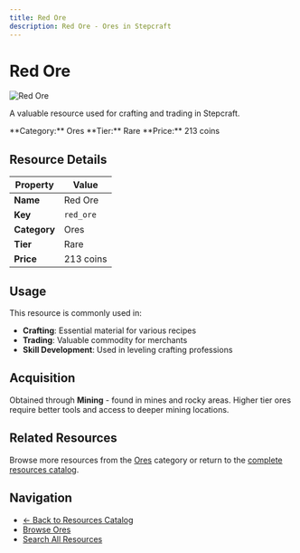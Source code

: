 ```yaml
---
title: Red Ore
description: Red Ore - Ores in Stepcraft
---
```


# Red Ore

<div className="flex items-start gap-6 mb-8">
  <div className="flex-shrink-0">
    <img src="/assets/resources/mining/red_ore.png" alt="Red Ore" className="w-24 h-24 border rounded-lg" />
  </div>
  <div className="flex-1">
    <div className="space-y-2">
      <p className="text-lg text-muted-foreground">A valuable resource used for crafting and trading in Stepcraft.</p>
      <div className="flex flex-wrap gap-4 text-sm">
        <span className="px-2 py-1 bg-blue-100 dark:bg-blue-900 rounded-md">
          **Category:** Ores
        </span>
        <span className="px-2 py-1 bg-blue-100 dark:bg-blue-900 rounded-md">
          **Tier:** Rare
        </span>
        <span className="px-2 py-1 bg-green-100 dark:bg-green-900 rounded-md">
          **Price:** 213 coins
        </span>
      </div>
    </div>
  </div>
</div>

## Resource Details

| Property | Value |
|----------|-------|
| **Name** | Red Ore |
| **Key** | `red_ore` |
| **Category** | Ores |
| **Tier** | Rare |
| **Price** | 213 coins |


## Usage

This resource is commonly used in:

- **Crafting**: Essential material for various recipes
- **Trading**: Valuable commodity for merchants
- **Skill Development**: Used in leveling crafting professions


## Acquisition

Obtained through **Mining** - found in mines and rocky areas. Higher tier ores require better tools and access to deeper mining locations.

## Related Resources

Browse more resources from the [Ores](/docs/resources#ores) category or return to the [complete resources catalog](/docs/resources).

## Navigation

- [← Back to Resources Catalog](/docs/resources)
- [Browse Ores](/docs/resources#ores)
- [Search All Resources](/search)
